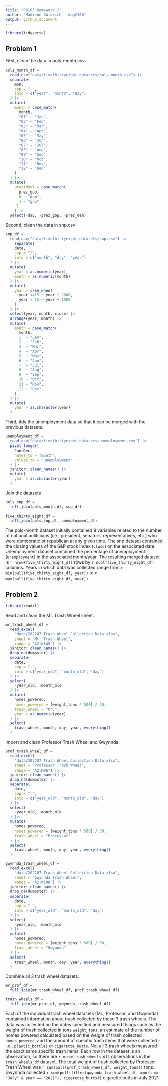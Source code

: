 ```yaml
---
title: "P8105 Homework 2"
author: "Madison Goldrich - mpg2166"
output: github_document
---
```


```r
library(tidyverse)
```


## Problem 1

First, clean the data in pols-month.csv

```r
pols_month_df =
  read_csv("data/fivethirtyeight_datasets/pols-month.csv") |> 
  separate(
    mon,
    sep = "-",
    into = c("year", "month", "day")
  ) |> 
  mutate(
    month = case_match(
      month,
      "01" ~ "Jan",
      "02" ~ "Feb",
      "03" ~ "Mar",
      "04" ~ "Apr",
      "05" ~ "May",
      "06" ~ "Jun",
      "07" ~ "Jul",
      "08" ~ "Aug",
      "09" ~ "Sep",
      "10" ~ "Oct",
      "11" ~ "Nov",
      "12" ~ "Dec"
    )
  ) |> 
  mutate(
    president = case_match(
      prez_gop,
      0 ~ "dem",
      1 ~ "gop"
     )
    ) |> 
  select(-day, -prez_gop, -prez_dem)
```

Second, clean the data in snp.csv

```r
snp_df =
  read_csv("data/fivethirtyeight_datasets/snp.csv") |> 
    separate(
    date,
    sep = "/",
    into = c("month", "day", "year")
  ) |> 
  mutate(
    year = as.numeric(year),
    month = as.numeric(month)
  ) |> 
  mutate(
    year = case_when(
      year <=15 ~ year + 2000,
      year > 15 ~ year + 1900
    )
  ) |> 
  select(year, month, close) |> 
  arrange(year, month) |> 
  mutate(
    month = case_match(
      month,
      1  ~ "Jan",
      2  ~ "Feb",
      3  ~ "Mar",
      4  ~ "Apr",
      5  ~ "May",
      6  ~ "Jun",
      7  ~ "Jul",
      8  ~ "Aug",
      9  ~ "Sep",
      10 ~ "Oct",
      11 ~ "Nov",
      12 ~ "Dec"
    )
  ) |> 
  mutate(
    year = as.character(year)
  )
```

Third, tidy the unemployment data so that it can be merged with the previous datasets.

```r
unemployment_df =
  read.csv("data/fivethirtyeight_datasets/unemployment.csv") |> 
  pivot_longer(
    Jan:Dec,
    names_to = "month",
    values_to = "unemployment"
  ) |> 
  janitor::clean_names() |> 
  mutate(
    year = as.character(year)
  )
```

Join the datasets

```r
pols_snp_df =
  left_join(pols_month_df, snp_df)

five_thirty_eight_df =
  left_join(pols_snp_df, unemployment_df)
```

The pols-month dataset initially contained 9 variables related to the number of national politicians (i.e., president, senators, representatives, etc.) who were democratic or republican at any given time. The snp dataset contained the closing values of the S&P stock index (`close`) on the associated date. Unemployment dataset contained the percentage of unemployment (`unemployment`) in the associated month/year. The resulting merged dataset is `r nrow(five_thirty_eight_df)` rows by `r ncol(five_thirty_eight_df)` columns. Years in which data was collected range from `r min(pull(five_thirty_eight_df, year))` to `r max(pull(five_thirty_eight_df, year))`.


## Problem 2

```r
library(readxl)
```

Read and clean the Mr. Trash Wheel sheet.

```r
mr_trash_wheel_df =
  read_excel(
    "data/202207 Trash Wheel Collection Data.xlsx",
    sheet = "Mr. Trash Wheel",
    range = "A2:N549") |> 
  janitor::clean_names() |> 
  drop_na(dumpster) |> 
  separate(
    date,
    sep = "-",
    into = c("year_old", "month_old", "day")
  ) |> 
  select(
    -year_old, -month_old
  ) |> 
  mutate(
    homes_powered,
    homes_powered = (weight_tons * 500) / 30,
    trash_wheel = "Mr.",
    year = as.numeric(year)
  ) |> 
  select(
    trash_wheel, month, day, year, everything()
  )
```

Import and clean Professor Trash Wheel and Gwynnda.

```r
prof_trash_wheel_df =
  read_excel(
    "data/202207 Trash Wheel Collection Data.xlsx",
    sheet = "Professor Trash Wheel",
    range = "A2:M96") |> 
  janitor::clean_names() |> 
  drop_na(dumpster) |> 
  separate(
    date,
    sep = "-",
    into = c("year_old", "month_old", "day")
  ) |> 
  select(
    -year_old, -month_old
  ) |> 
  mutate(
    homes_powered,
    homes_powered = (weight_tons * 500) / 30,
    trash_wheel = "Professor"
  ) |> 
  select(
    trash_wheel, month, day, year, everything()
  )

gwynnda_trash_wheel_df =
  read_excel(
    "data/202207 Trash Wheel Collection Data.xlsx",
    sheet = "Gwynnda Trash Wheel",
    range = "A2:K108") |> 
  janitor::clean_names() |> 
  drop_na(dumpster) |> 
  separate(
    date,
    sep = "-",
    into = c("year_old", "month_old", "day")
  ) |> 
  select(
    -year_old, -month_old
  ) |> 
  mutate(
    homes_powered,
    homes_powered = (weight_tons * 500) / 30,
    trash_wheel = "Gwynnda"
  ) |> 
  select(
    trash_wheel, month, day, year, everything()
  )
```

Combine all 3 trash wheel datasets.

```r
mr_prof_df =
  full_join(mr_trash_wheel_df, prof_trash_wheel_df)

trash_wheels_df =
  full_join(mr_prof_df, gwynnda_trash_wheel_df)
```


Each of the individual trash wheel datasets (Mr., Professor, and Gwynnda) contained information about trash collected by these 3 trash wheels. The data was collected on the dates specified and measured things such as the weight of trash collected in tons `weight_tons`, an estimate of the number of homes powered calculated based on the weight of trash collected `homes_powered`, and the amount of specific trash items that were collected - i.e., `plastic_bottles` or `cigarette_butts`. Not all 3 trash wheels measured the exact same specific trash items. Each row in the dataset is an observation, so there are `r nrow(trash_wheels_df)` observations in the `trash_wheels_df` dataset. The total weight of trash collected by Professor Trash Wheel was `r sum(pull(prof_trash_wheel_df, weight_tons))` tons. Gwynnda collected `r sum(pull(filter(gwynnda_trash_wheel_df, month == "July" & year == "2021"), cigarette_butts))` cigarette butts in July 2021.
